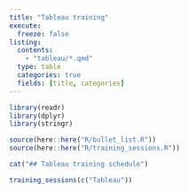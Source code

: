 ---
title: "Tableau training"
execute: 
  freeze: false
listing:
  contents:
    - "tableau/*.qmd"
  type: table
  categories: true
  fields: [title, categories]
---
  
```{r}
library(readr)
library(dplyr)
library(stringr)

source(here::here("R/bullet_list.R"))
source(here::here("R/training_sessions.R"))

cat("## Tableau training schedule")
```

```{r}
training_sessions(c("Tableau"))
```


